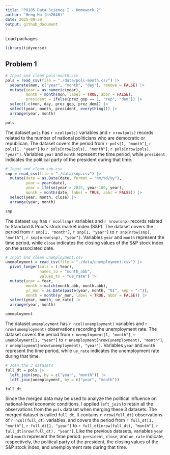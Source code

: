 ```yaml
---
title: "P8105 Data Science I - Homework 2"
author: "Heng Hu (hh2648)"
date: 2025-09-30
output: github_document
---
```


Load packages

```r
library(tidyverse)
```


## Problem 1

```r
# Input and clean pols-month.csv
pols = read_csv(file = "./data/pols-month.csv") |> 
  separate(mon, c("year", "month", "day"), remove = FALSE) |> 
  mutate(year = as.numeric(year),
         month = month(mon, label = TRUE, abbr = FALSE),
         president = ifelse(prez_gop == 1, "rep", "dem")) |> 
  select(-c(mon, day, prez_gop, prez_dem)) |> 
  select(year, month, president, everything()) |> 
  arrange(year, month)

pols
```

The dataset `pols` has ``r ncol(pols)`` variables and ``r nrow(pols)`` records related to the number of national politicians who are democratic or republican. The dataset covers the period from ``r pols[1, "month"]``, ``r pols[1, "year"]`` to ``r pols[nrow(pols), "month"]``, ``r pols[nrow(pols), "year"]``. Variables `year` and `month` represent the time period, while `president` indicates the political party of the president during that time.

```r
# Input and clean snp.csv
snp = read_csv(file = "./data/snp.csv") |> 
  mutate(date = as.Date(date, format = "%m/%d/%y"),
         year = year(date),
         year = ifelse(year > 2025, year-100, year),
         month = month(date, label = TRUE, abbr = FALSE)) |> 
  select(year, month, close) |> 
  arrange(year, month)

snp
```

The dataset `snp` has ``r ncol(snp)`` variables and ``r nrow(snp)`` records related to Standard & Poor’s stock market index (S&P). The dataset covers the period from ``r snp[1, "month"]``, ``r snp[1, "year"]`` to ``r snp[nrow(snp), "month"]``, ``r snp[nrow(snp), "year"]``. Variables `year` and `month` represent the time period, while `close` indicates the closing values of the S&P stock index on the associated date.

```r
# Input and clean unemployment.csv
unemployment = read_csv(file = "./data/unemployment.csv") |> 
  pivot_longer(cols = (-Year),
               names_to = "month_abb",
               values_to = "ue_rate") |> 
  mutate(year = Year,
         month = match(month_abb, month.abb),
         yr_mon = as.Date(paste(year, month, "01", sep = "-")),
         month = month(yr_mon, label = TRUE, abbr = FALSE)) |> 
  select(year, month, ue_rate) |> 
  arrange(year, month)

unemployment
```

The dataset `unemployment` has ``r ncol(unemployment)`` variables and ``r nrow(unemployment)`` observations recording the unemployment rate. The dataset covers the period from ``r unemployment[1, "month"]``, ``r unemployment[1, "year"]`` to ``r unemployment[nrow(unemployment), "month"]``, ``r unemployment[nrow(unemployment), "year"]``. Variables `year` and `month` represent the time period, while `ue_rate` indicates the unemployment rate during that time.

```r
# Join the 3 datasets 
full_dt = pols |> 
  left_join(snp, by = c("year", "month")) |> 
  left_join(unemployment, by = c("year", "month"))

full_dt
```

Since the merged data may be used to analyze the political influence on national-level economic conditions, I applied `left_join` to retain all the observations from the `pols` dataset when merging these 3 datasets. The merged dataset is called `full_dt`. It contains ``r nrow(full_dt)`` observations of ``r ncol(full_dt)`` variables, and covers the period from ``r full_dt[1, "month"]``, ``r full_dt[1, "year"]`` to ``r full_dt[nrow(full_dt), "month"]``, ``r full_dt[nrow(full_dt), "year"]``. Like the previous datasets, variables `year` and `month` represent the time period. `president`, `close`, and `ue_rate` indicate, respectively, the political party of the president, the closing values of the S&P stock index, and unemployment rate during that time.
